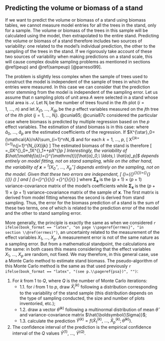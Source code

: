 

## Predicting the volume or biomass of a stand


If we want to predict the volume or biomass of a stand using biomass tables, we cannot measure model entries for all the trees in the stand, only for a sample. The volume or biomass of the trees in this sample will be calculated using the model, then extrapolated to the entire stand. Predicting the volume or biomass of a stand therefore includes two sources of variability: one related to the model's individual prediction, the other to the sampling of the trees in the stand. If we rigorously take account of these two sources of variability when making predictions on a stand scale, this will cause complex double sampling problems as mentioned in sections \@ref(peup) and \@ref(sampeup) [@parresol99].

The problem is slightly less complex when the sample of trees used to construct the model is independent of the sample of trees in which the entries were measured. In this case we can consider that the prediction error stemming from the model is independent of the sampling error. Let us assume that $n$ sampling plots of unit area $A$ were selected in a stand whose total area is $\mathcal{A}$. Let $N_i$ be the number of trees found in the $i$th plot ($i=1,\ \ldots,\ n$) and let $X_{ij1},\ \ldots,\ X_{ijp}$ be the $p$ effect variables measured on the $j$th tree of the $i$th plot ($j=1,\ \ldots,\ N_i$). @cunia65; @cunia87c considered the particular case where biomass is predicted by multiple regression based on the $p$ effect variables. The estimation of stand biomass is in this case:
\begin{eqnarray*}
\hat{B} &=&
\frac{\mathcal{A}}{n}\sum_{i=1}^n\frac{1}{A}\sum_{j=1}^{N_i}
(\hat{a}_0+\hat{a}_1X_{ij1}+\ldots+\hat{a}_pX_{ijp})
\\ &=& \hat{a}_0\Big(\frac{\mathcal{A}}{nA}\sum_{i=1}^nN_i\Big)
+\hat{a}_1\Big(\frac{\mathcal{A}}{nA}\sum_{i=1}^n\sum_{j=1}^{N_i}X_{ij1}\Big)
+\ldots+\hat{a}_p\Big(\frac{\mathcal{A}}{nA}\sum_{i=1}^n\sum_{j=1}^{N_i}X_{ijp}\Big)
\end{eqnarray*}
where $\hat{a}_0,\ \ldots,\ \hat{a}_p$ are the estimated coefficients of the regression. If $X^{\star}_0=(\mathcal{A}/nA)\sum_{i=1}^nN_i$ and for each $k=1,\ \ldots,\ p$,
\[
X^{\star}_k=\frac{\mathcal{A}}{nA}\sum_{i=1}^n\sum_{j=1}^{N_i}X_{ijk}
\]
The estimated biomass of the stand is therefore
\[
\hat{B}=\hat{a}_0X^{\star}_0+\hat{a}_1X^{\star}_1+\ldots+\hat{a}_pX^{\star}_p
\]
Interestingly, the variability of $\hat{\mathbf{a}}={}^{\mathrm{t}}[\hat{a}_0,\ \ldots,\ \hat{a}_p]$ depends entirely on model fitting, not on stand sampling, while on the other hand, the variability of  $\mathbf{x}={}^{\mathrm{t}}[X^{\star}_0,\ \ldots,\ X^{\star}_p]$ depends entirely on the sampling, not on the model. Given that these two errors are independent,
\[
\mathrm{E}(\hat{B})=\mathrm{E}({}^{\mathrm{t}}{\hat{\mathbf{a}}}\mathbf{x})={}^{\mathrm{t}}{\mathrm{E}(\hat{\mathbf{a}})}\ \mathrm{E}(\mathbf{x})
\]
and
\[
\mathrm{Var}(\hat{B})={}^{\mathrm{t}}{\mathbf{a}}\boldsymbol{\Sigma}_{\mathbf{x}}
\mathbf{a}+{}^{\mathrm{t}}{\mathbf{x}}\boldsymbol{\Sigma}_{\mathbf{a}}\mathbf{x}
\]
where $\boldsymbol{\Sigma}_{\mathbf{a}}$ is the $(p+1)\times(p+1)$ variance-covariance matrix of the model's coefficients while $\boldsymbol{\Sigma}_{\mathbf{x}}$ is the $(p+1)\times(p+1)$ variance-covariance matrix of the sample of $\mathbf{x}$. The first matrix is derived from model fitting whereas the second is derived from stand sampling. Thus, the error for the biomass prediction of a stand is the sum of these two terms, one of which is related to the prediction error of the model and the other to stand sampling error.

More generally, the principle is exactly the same as when we considered `r ifelse(book_format == "latex", "on page \\pageref{errmes}", "in section \\@ref(errmes)")`, an uncertainty related to the measurement of the effect variables $X_1,\ \ldots,\ X_p$. A measurement error is not of the same nature as a sampling error. But from a mathematical standpoint, the calculations are the same: in both cases this means considering that the effect variables $X_1,\ \ldots,\ X_p$ are random, not fixed. We may therefore, in this general case, use a Monte Carlo method to estimate stand biomass. The pseudo-algorithm of this Monte Carlo method is the same as that used previously `r ifelse(book_format == "latex", "(see p.\\pageref{psa})", "")`:

1. For $k$ from $1$ to $Q$, where $Q$ is the number of Monte Carlo iterations:
    + 1.1. for $i$ from 1 to $p$, draw $\hat{X}_i^{(k)}$ following a distribution corresponding to the variability of the stand sample (this distribution depends on the type of sampling conducted, the size and number of plots inventoried, etc.);
    + 1.2. draw a vector $\hat{\theta}^{(k)}$ following a multinormal distribution of mean $\hat{\theta}$ and variance-covariance matrix $\hat{\boldsymbol{\Sigma}}$;
    + 1.3. calculate the prediction $\hat{Y}^{(k)}=f(\hat{X}_1^{(k)},\ \ldots,\ \hat{X}_p^{(k)};\hat{\theta}^{(k)})$.
    
2. The confidence interval of the prediction is the empirical confidence interval of the $Q$ values $\hat{Y}^{(1)}$, $\ldots$, $\hat{Y}^{(Q)}$.


